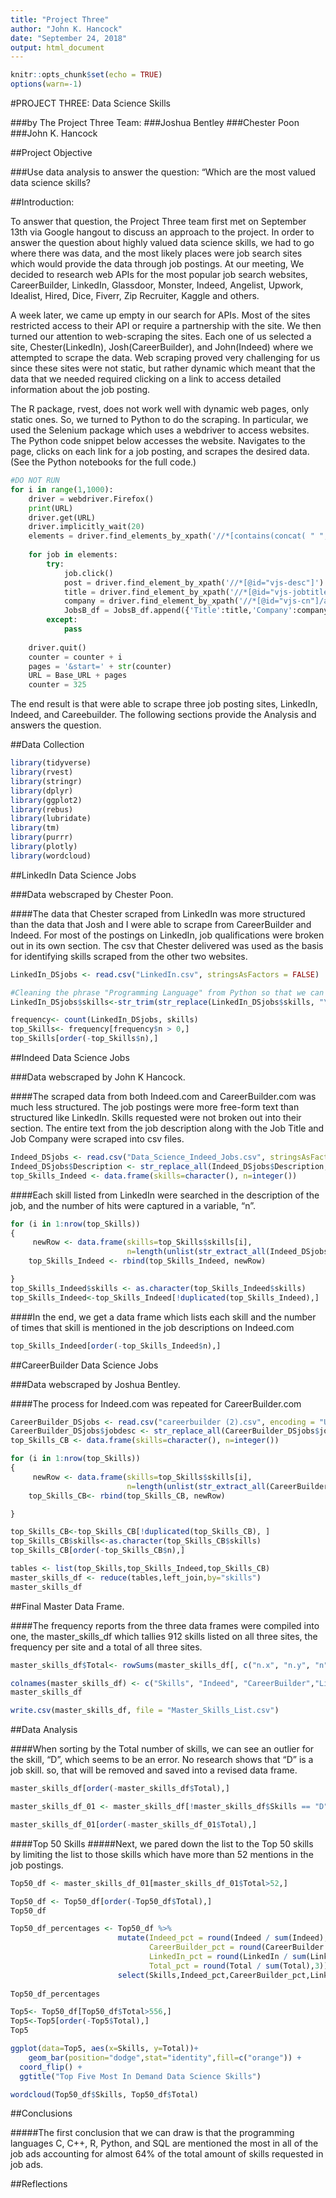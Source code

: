 ```yaml
---
title: "Project Three"
author: "John K. Hancock"
date: "September 24, 2018"
output: html_document
---
```


```r
knitr::opts_chunk$set(echo = TRUE)
options(warn=-1)
```

#PROJECT THREE: Data Science Skills

###by The Project Three Team:
###Joshua Bentley
###Chester Poon
###John K. Hancock

##Project Objective

###Use data analysis to answer the question: "Which are the most valued data science skills?

##Introduction:

To answer that question, the Project Three team first met on September 13th via Google hangout to discuss an approach to the project.  In order to answer the question about highly valued data science skills, we had to go where there was data, and the most likely places were job search sites which would provide the data through job postings. At our meeting, We decided to research web APIs for the most popular job search websites, CareerBuilder, LinkedIn, Glassdoor, Monster, Indeed, Angelist, Upwork, Idealist, Hired, Dice, Fiverr, Zip Recruiter, Kaggle and others. 

A week later, we came up empty in our search for APIs. Most of the sites restricted access to their API or require a partnership with the site. We then turned our attention to web-scraping the sites.  Each one of us selected a site, Chester(LinkedIn), Josh(CareerBuilder), and John(Indeed) where we attempted to scrape the data. Web scraping proved very challenging for us since these sites were not static, but rather dynamic which meant that the data that we needed required clicking on a link to access detailed information about the job posting. 

The R package, rvest, does not work well with dynamic web pages, only static ones. So, we turned to Python to do the scraping.  In particular, we used the Selenium package which uses a webdriver to access websites.  The Python code snippet below accesses the website. Navigates to the page, clicks on each link for a job posting, and scrapes the desired data. (See the Python notebooks for the full code.)



```python
#DO NOT RUN
for i in range(1,1000):
    driver = webdriver.Firefox()
    print(URL)
    driver.get(URL)
    driver.implicitly_wait(20)
    elements = driver.find_elements_by_xpath('//*[contains(concat( " ", @class, " " ), concat( " ", "jobtitle", " " ))]//*[contains(concat( " ", @class, " " ), concat( " ", "turnstileLink", " " ))]')
    
    for job in elements:
        try:
            job.click()
            post = driver.find_element_by_xpath('//*[@id="vjs-desc"]').text
            title = driver.find_element_by_xpath('//*[@id="vjs-jobtitle"]').text 
            company = driver.find_element_by_xpath('//*[@id="vjs-cn"]/a').text             
            JobsB_df = JobsB_df.append({'Title':title,'Company':company, 'Description':post, 'Link':URL}, ignore_index=True)
        except:
            pass
        
    driver.quit()
    counter = counter + i
    pages = '&start=' + str(counter)
    URL = Base_URL + pages   
    counter = 325
```

The end result is that were able to scrape three job posting sites, LinkedIn, Indeed, and Careebuilder. The following sections provide the Analysis and answers the question.


##Data Collection 


```r
library(tidyverse)  
library(rvest)
library(stringr)
library(dplyr)
library(ggplot2)
library(rebus)
library(lubridate)
library(tm)
library(purrr)
library(plotly)
library(wordcloud)
```

##LinkedIn Data Science Jobs

###Data webscraped by Chester Poon.  

####The data that Chester scraped from LinkedIn was more structured than the data that Josh and I were able to scrape from CareerBuilder and Indeed. For most of the postings on LinkedIn, job qualifications were broken out in its own section.  The csv that Chester delivered was used as the basis for identifying skills scraped from the other two websites. 

```r
LinkedIn_DSjobs <- read.csv("LinkedIn.csv", stringsAsFactors = FALSE)

#Cleaning the phrase "Programming Language" from Python so that we can match it in data from the other websites.
LinkedIn_DSjobs$skills<-str_trim(str_replace(LinkedIn_DSjobs$skills, "\\(Programming Language\\)", ""))

```

```r

frequency<- count(LinkedIn_DSjobs, skills)
top_Skills<- frequency[frequency$n > 0,]
top_Skills[order(-top_Skills$n),] 
```


##Indeed Data Science Jobs

###Data webscraped by John K Hancock. 

####The scraped data from both Indeed.com and CareerBuilder.com was much less structured. The job postings were more free-form text than structured like LinkedIn.  Skills requested were not broken out into their section.  The entire text from the job description along with the Job Title and Job Company were scraped into csv files.



```r
Indeed_DSjobs <- read.csv("Data_Science_Indeed_Jobs.csv", stringsAsFactors = FALSE, encoding = "UTF-8")
Indeed_DSjobs$Description <- str_replace_all(Indeed_DSjobs$Description,"[\n]","")
top_Skills_Indeed <- data.frame(skills=character(), n=integer())

```

####Each skill listed from LinkedIn were searched in the description of the job, and the number of hits were captured in a variable, "n". 

```r
for (i in 1:nrow(top_Skills))
{
     newRow <- data.frame(skills=top_Skills$skills[i], 
                          n=length(unlist(str_extract_all(Indeed_DSjobs$Description,top_Skills$skills[i]))))
    top_Skills_Indeed <- rbind(top_Skills_Indeed, newRow)

}
top_Skills_Indeed$skills <- as.character(top_Skills_Indeed$skills)
top_Skills_Indeed<-top_Skills_Indeed[!duplicated(top_Skills_Indeed),]
```

####In the end, we get a data frame which lists each skill and the number of times that skill is mentioned in the job descriptions on Indeed.com

```r
top_Skills_Indeed[order(-top_Skills_Indeed$n),]
```


##CareerBuilder Data Science Jobs

###Data webscraped by Joshua Bentley. 

####The process for Indeed.com was repeated for CareerBuilder.com

```r
CareerBuilder_DSjobs <- read.csv("careerbuilder (2).csv", encoding = "UTF-8")
CareerBuilder_DSjobs$jobdesc <- str_replace_all(CareerBuilder_DSjobs$jobdesc,"[\n]","")
top_Skills_CB <- data.frame(skills=character(), n=integer())

```

```r
for (i in 1:nrow(top_Skills))
{
     newRow <- data.frame(skills=top_Skills$skills[i], 
                          n=length(unlist(str_extract_all(CareerBuilder_DSjobs$jobdesc,top_Skills$skills[i]))))
    top_Skills_CB<- rbind(top_Skills_CB, newRow)

}
```


```r
top_Skills_CB<-top_Skills_CB[!duplicated(top_Skills_CB), ]
top_Skills_CB$skills<-as.character(top_Skills_CB$skills)
top_Skills_CB[order(-top_Skills_CB$n),]
```
```r
tables <- list(top_Skills,top_Skills_Indeed,top_Skills_CB)
master_skills_df <- reduce(tables,left_join,by="skills")
master_skills_df
```

##Final Master Data Frame.

####The frequency reports from the three data frames were compiled into one, the master_skills_df which tallies 912 skills listed on all three sites, the frequency per site and a total of all three sites.


```r
master_skills_df$Total<- rowSums(master_skills_df[, c("n.x", "n.y", "n")], na.rm = TRUE)
```

```r
colnames(master_skills_df) <- c("Skills", "Indeed", "CareerBuilder","LinkedIn", "Total")
master_skills_df
```

```r
write.csv(master_skills_df, file = "Master_Skills_List.csv")
```

##Data Analysis

####When sorting by the Total number of skills, we can see an outlier for the skill, "D", which seems to be an error.  No research shows that "D" is a job skill. so, that will be removed and saved into a revised data frame. 


```r
master_skills_df[order(-master_skills_df$Total),]
```
```r
master_skills_df_01 <- master_skills_df[!master_skills_df$Skills == "D",]

```
```r
master_skills_df_01[order(-master_skills_df_01$Total),]
```
####Top 50 Skills
#####Next, we pared down the list to the Top 50 skills by limiting the list to those skills which have more than 52 mentions in the job postings.

```r

Top50_df <- master_skills_df_01[master_skills_df_01$Total>52,]

Top50_df <- Top50_df[order(-Top50_df$Total),]
Top50_df 
```





```r
Top50_df_percentages <- Top50_df %>% 
                        mutate(Indeed_pct = round(Indeed / sum(Indeed), 3),
                               CareerBuilder_pct = round(CareerBuilder / sum(CareerBuilder),3),
                               LinkedIn_pct = round(LinkedIn / sum(LinkedIn),3),
                               Total_pct = round(Total / sum(Total),3)) %>% 
                        select(Skills,Indeed_pct,CareerBuilder_pct,LinkedIn_pct,Total_pct) 
                        
Top50_df_percentages

```

```r
Top5<- Top50_df[Top50_df$Total>556,]
Top5<-Top5[order(-Top5$Total),]
Top5
```

```r
ggplot(data=Top5, aes(x=Skills, y=Total))+
    geom_bar(position="dodge",stat="identity",fill=c("orange")) + 
  coord_flip() +
  ggtitle("Top Five Most In Demand Data Science Skills")
```


```r
wordcloud(Top50_df$Skills, Top50_df$Total)
```







##Conclusions

#####The first conclusion that we can draw is that the programming languages C, C++, R, Python, and SQL are mentioned the most in all of the job ads accounting for almost 64% of the total amount of skills requested in job ads. 




##Reflections

